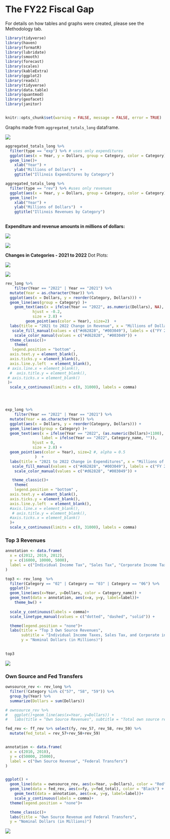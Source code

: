 # The FY22 Fiscal Gap {#sec-the-fy22-fiscal-gap}

For details on how tables and graphs were created, please see the Methodology tab.

```r

library(tidyverse)
library(haven)
library(formatR)
library(lubridate)
library(smooth)
library(forecast)
library(scales)
library(kableExtra)
library(ggplot2)
library(readxl)
library(tidyverse)
library(data.table)
library(quantmod)
library(geofacet)
library(janitor)


knitr::opts_chunk$set(warning = FALSE, message = FALSE, error = TRUE)

```

Graphs made from `aggregated_totals_long` dataframe.

![](docs/Everything_files/figure-html/fig-withandwithout-stateCURE-1.png)

```r
aggregated_totals_long %>%  
  filter(type == "exp") %>% # uses only expenditures
  ggplot(aes(x = Year, y = Dollars, group = Category, color = Category)) +
  geom_line()+
    xlab("Year") + 
    ylab("Millions of Dollars")  +
    ggtitle("Illinois Expenditures by Category")

aggregated_totals_long %>%  
  filter(type == "rev") %>% #uses only revenues
  ggplot(aes(x = Year, y = Dollars, group = Category, color = Category)) +
  geom_line()+
    xlab("Year") + 
    ylab("Millions of Dollars")  +
    ggtitle("Illinois Revenues by Category")
  


```

**Expenditure and revenue amounts in millions of dollars:**

![](docs/Everything_files/figure-html/fig-bargraphs-largest-expandrev-cats-2.png)

![](docs/Everything_files/figure-html/fig-bargraphs-largest-expandrev-cats-1.png)

**Changes in Categories - 2021 to 2022** Dot Plots:

![](docs/Everything_files/figure-html/fig-dotplots-1.png)

![](docs/Everything_files/figure-html/fig-dotplots-2.png)

```r
rev_long %>%
    filter(Year == "2022" | Year == "2021") %>%
  mutate(Year = as.character(Year)) %>%
  ggplot(aes(x = Dollars, y = reorder(Category, Dollars))) +
  geom_line(aes(group = Category) )+
    geom_text(aes(x = ifelse(Year == "2022", as.numeric(Dollars), NA),  label = ifelse(Year == "2022", Category_name, "")),  
            hjust = -0.2,
            size = 2.8) +
         geom_point(aes(color = Year), size=2)  +
  labs(title = "2021 to 2022 Change in Revenue", x = "Millions of Dollars" , y = "",  caption = "")  +
   scale_fill_manual(values = c("#d62828", "#003049"), labels = c("FY 2021", "FY 2022"))+
    scale_color_manual(values = c("#d62828", "#003049")) +   
  theme_classic()+ 
    theme(
   legend.position = "bottom" ,
  axis.text.y = element_blank(),
  axis.ticks.y = element_blank(),
  axis.line.y.left  = element_blank(),
 # axis.line.x = element_blank(),
  #  axis.title.y = element_blank(),
 # axis.ticks.x = element_blank()
 )+
  scale_x_continuous(limits = c(0, 31000), labels = comma)




exp_long %>%
    filter(Year == "2022" | Year == "2021") %>%
  mutate(Year = as.character(Year)) %>%
  ggplot(aes(x = Dollars, y = reorder(Category, Dollars))) +
  geom_line(aes(group = Category) )+
  geom_text(aes(x = ifelse(Year == "2022", (as.numeric(Dollars)+1100), NA),  
                label = ifelse(Year == "2022", Category_name, "")),  
            hjust = 0,
            size = 2.8) +
  geom_point(aes(color = Year), size=2 #, alpha = 0.5
             )  +
  labs(title = "2021 to 2022 Change in Expenditures", x = "Millions of Dollars" , y = "",  caption = "")  +
   scale_fill_manual(values = c("#d62828", "#003049"), labels = c("FY 2021", "FY 2022"))+
    scale_color_manual(values = c("#d62828", "#003049")) +

   theme_classic()+ 
    theme(
    legend.position = "bottom" ,
  axis.text.y = element_blank(),
  axis.ticks.y = element_blank(),
  axis.line.y.left  = element_blank(),
  #axis.line.x = element_blank(),
   # axis.title.y = element_blank(),
  #axis.ticks.x = element_blank()
  )+
  scale_x_continuous(limits = c(0, 31000), labels = comma)
```

### Top 3 Revenues

```r

annotation <- data.frame(
  x = c(2012, 2019, 2012),
  y = c(16000, 10000, 5000),  
  label = c("Individual Income Tax", "Sales Tax", "Corporate Income Tax")
)

top3 <- rev_long  %>% 
  filter(Category == "02" | Category == "03" | Category == "06") %>%
  ggplot()+
  geom_line(aes(x=Year, y=Dollars, color = Category_name)) + 
  geom_text(data = annotation, aes(x=x, y=y, label=label))+
    theme_bw() +
  
  scale_y_continuous(labels = comma)+
  scale_linetype_manual(values = c("dotted", "dashed", "solid")) +

  theme(legend.position = "none")+
  labs(title = "Top 3 Own Source Revenues", 
       subtitle = "Individual Income Taxes, Sales Tax, and Corporate income taxes",
       y = "Nominal Dollars (in Millions)") 
  

top3
```

![](docs/Everything_files/figure-html/fig-top3-revenues-1.png)

### Own Source and Fed Transfers

```r

ownsource_rev <- rev_long %>%
  filter(!Category %in% c("57", "58", "59")) %>%
  group_by(Year) %>% 
  summarize(Dollars = sum(Dollars))

# ownsource_rev %>% 
#   ggplot()+geom_line(aes(x=Year, y=Dollars)) + 
#   labs(title = "Own Source Revenues", subtitle = "Total own source revenue", y = "Millions of Dollars")

fed_rev <- ff_rev %>% select(fy, rev_57, rev_58, rev_59) %>%
  mutate(fed_total = rev_57+rev_58+rev_59)


annotation <- data.frame(
  x = c(2010, 2010),
  y = c(50000, 25000),  
  label = c("Own Source Revenue", "Federal Transfers")
)


ggplot() + 
  geom_line(data = ownsource_rev, aes(x=Year, y=Dollars), color = "Red") + 
  geom_line(data = fed_rev, aes(x=fy, y=fed_total), color = "Black") + 
    geom_text(data = annotation, aes(x=x, y=y, label=label))+
    scale_y_continuous(labels = comma)+
  theme(legend.position = "none")+

  theme_classic()+
  labs(title = "Own Source Revenue and Federal Transfers", 
  y = "Nominal Dollars (in Millions)")


```

![](docs/Everything_files/figure-html/fig-ownsource-and-fed-revenue-1.png)

